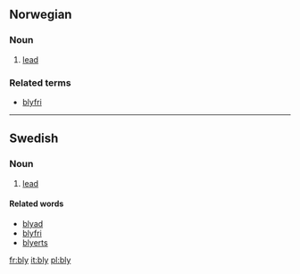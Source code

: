 ==Norwegian==
===Noun===
# [[lead]]
===Related terms===
* [[blyfri]]

----
==Swedish==
===Noun===

# [[lead]]

====Related words====
*[[blyad]]
*[[blyfri]]
*[[blyerts]]

[[fr:bly]]
[[it:bly]]
[[pl:bly]]